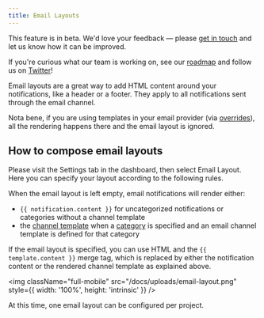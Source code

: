 ```yaml
---
title: Email Layouts
---
```


<Note className="text-darkPurple bg-lightPurple bg-opacity-5 border-none text-lg">
This feature is in beta. We'd love your feedback — please <a href="mailto:hello@magicbell.com">get in touch</a> and let us know how it can be improved.

If you're curious what our team is working on, see our <a href="https://roadmap.magicbell.community/">roadmap</a> and follow us on <a href="https://twitter.com/magicbell_io">Twitter</a>!

</Note>

Email layouts are a great way to add HTML content around your notifications, like a header or a footer. They apply to all notifications sent through the email channel.

Nota bene, if you are using templates in your email provider (via [overrides](/docs/overrides#provider-overrides)), all the rendering happens there and the email layout is ignored.

## How to compose email layouts

Please visit the Settings tab in the dashboard, then select Email Layout. Here you can specify your layout according to the following rules.

When the email layout is left empty, email notifications will render either:

- `{{ notification.content }}` for uncategorized notifications or categories without a channel template
- the [channel template](/docs/templates) when a [category](/docs/categories) is specified and an email channel template is defined for that category

If the email layout is specified, you can use HTML and the `{{ template.content }}` merge tag, which is replaced by either the notification content or the rendered channel template as explained above.

<img
  className="full-mobile"
  src="/docs/uploads/email-layout.png"
  style={{ width: '100%', height: 'intrinsic' }}
/>

At this time, one email layout can be configured per project.
